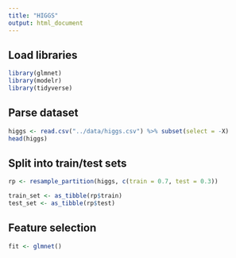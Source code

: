 ```yaml
---
title: "HIGGS"
output: html_document
---
```


## Load libraries

```r
library(glmnet)
library(modelr)
library(tidyverse)
```

## Parse dataset

```r
higgs <- read.csv("../data/higgs.csv") %>% subset(select = -X)
head(higgs)
```

## Split into train/test sets

```r
rp <- resample_partition(higgs, c(train = 0.7, test = 0.3))

train_set <- as_tibble(rp$train)
test_set <- as_tibble(rp$test)
```

## Feature selection

```r
fit <- glmnet()
```
